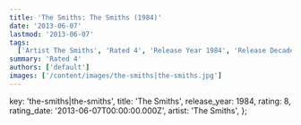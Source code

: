 ```yaml
---
title: 'The Smiths: The Smiths (1984)'
date: '2013-06-07'
lastmod: '2013-06-07'
tags:
  ['Artist The Smiths', 'Rated 4', 'Release Year 1984', 'Release Decade 1980']
summary: 'Rated 4'
authors: ['default']
images: ['/content/images/the-smiths|the-smiths.jpg']
---
```


  key: 'the-smiths|the-smiths',
  title: 'The Smiths',
  release_year: 1984,
  rating: 8,
  rating_date: '2013-06-07T00:00:00.000Z',
  artist: 'The Smiths',
};

<MusicRating data={data} />
